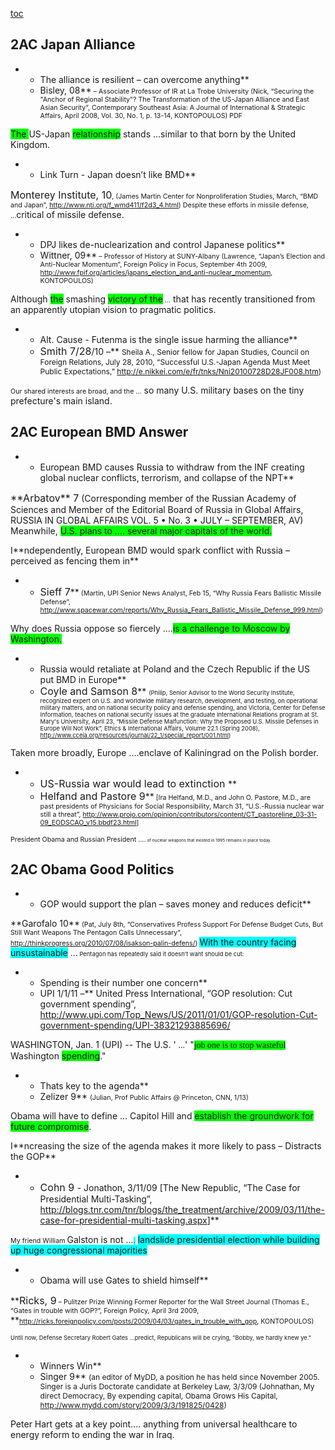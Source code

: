 [[toc]]




==2AC Japan Alliance== 


**The alliance is resilient – can overcome anything**
**Bisley, 08**<span style="font-size: 8pt;"> – Associate Professor of IR at La Trobe University (Nick, “Securing the "Anchor of Regional Stability"? The Transformation of the US-Japan Alliance and East Asian Security”, Contemporary Southeast Asia: A Journal of International & Strategic Affairs, April 2008, Vol. 30, No. 1, p. 13-14, KONTOPOULOS) PDF </span>
<span style="background-attachment: initial; background-clip: initial; background-color: lime; background-image: initial; background-origin: initial; background-position: initial initial; background-repeat: initial initial;">The </span>US-Japan <span style="background-attachment: initial; background-clip: initial; background-color: lime; background-image: initial; background-origin: initial; background-position: initial initial; background-repeat: initial initial;">relationship</span> stands ...similar to that born by the United Kingdom.


**Link Turn - Japan doesn’t like BMD**
<span class="cite"><span style="font-size: 12pt;">Monterey Institute, 10</span></span><span style="font-size: 8.0pt;">, (James Martin Center for Nonproliferation Studies, March, “BMD and Japan”, http://www.nti.org/f_wmd411/f2d3_4.html) </span>
<span style="font-size: 8.0pt;">Despite these efforts in missile defense, ...</span><span class="underline">critical of missile defense. </span>

**DPJ likes de-nuclearization and control Japanese politics**
**Wittner, 09**<span style="font-size: 8pt;"> – Professor of History at SUNY-Albany (Lawrence, “Japan’s Election and Anti-Nuclear Momentum”, Foreign Policy in Focus, September 4th 2009, [[http://www.fpif.org/articles/japans_election_and_anti-nuclear_momentum]], KONTOPOULOS) </span>
Although <span style="background-attachment: initial; background-clip: initial; background-color: lime; background-image: initial; background-origin: initial; background-position: initial initial; background-repeat: initial initial;">the</span> smashing <span style="background-attachment: initial; background-clip: initial; background-color: lime; background-image: initial; background-origin: initial; background-position: initial initial; background-repeat: initial initial;">victory of the</span><span style="font-size: 8pt;"> ...</span> that has recently transitioned from an apparently utopian vision to pragmatic politics. 


**Alt. Cause - Futenma is the single issue harming the alliance**
**<span class="cite"><span style="font-size: 12pt;">Smith 7/28</span></span>/10 –** <span style="font-size: 9.0pt;">Sheila A., Senior fellow for Japan Studies, Council on Foreign Relations, July 28, 2010, “Successful U.S.-Japan Agenda Must Meet Public Expectations,” http://e.nikkei.com/e/fr/tnks/Nni20100728D28JF008.htm)</span>

<span style="margin-left: 0in;"><span style="font-size: 8.0pt;">Our shared interests are broad, and the ...</span><span class="underline"> so many U.S. military bases on the tiny prefecture's main island.</span></span>

==2AC European BMD Answer== 



**European BMD causes Russia to withdraw from the INF creating global nuclear conflicts, terrorism, and collapse of the NPT** 
<span class="cite"><span style="font-size: 12pt;">**Arbatov** 7</span></span> (Corresponding member of the Russian Academy of Sciences and Member of the Editorial Board of Russia in Global Affairs, RUSSIA IN GLOBAL AFFAIRS VOL. 5 • No. 3 • JULY – SEPTEMBER, AV) 
Meanwhile, <span class="underline"><span style="background-attachment: initial; background-clip: initial; background-color: lime; background-image: initial; background-origin: initial; background-position: initial initial; background-repeat: initial initial;">U.S. plans to …. several major capitals of the world.</span> </span>
<span class="underline"> </span>

I**ndependently, European BMD would spark conflict with Russia – perceived as fencing them in**
**<span class="cite"><span style="font-size: 12pt;">Sieff 7</span></span>**<span style="font-size: 8.0pt;"> (Martin, UPI Senior News Analyst, Feb 15, “Why Russia Fears Ballistic Missile Defense”, http://www.spacewar.com/reports/Why_Russia_Fears_Ballistic_Missile_Defense_999.html)  </span>

<span class="underline">Why does Russia oppose so fiercely ….</span><span class="boldunderline"><span style="background-attachment: initial; background-clip: initial; background-color: lime; background-image: initial; background-origin: initial; background-position: initial initial; background-repeat: initial initial;">is a challenge to Moscow by Washington.</span> </span>
<span style="margin-left: 0in; text-align: center;"><span style="display: block; text-align: center;"> </span></span>
**Russia would retaliate at Poland and the Czech Republic if the US put BMD in Europe**
**<span class="cite"><span style="font-size: 12pt;">Coyle and Samson 8</span></span>** <span style="font-size: 7.0pt;">(Philip, Senior Advisor to the World Security Institute, recognized expert on U.S. and worldwide military research, development, and testing, on operational military matters, and on national security policy and defense spending, and Victoria, Center for Defense Information, teaches on national security issues at the graduate International Relations program at St. Mary's University, April 23, “Missile Defense Malfunction: Why the Proposed U.S. Missile Defenses in Europe Will Not Work”, Ethics & International Affairs, Volume 22.1 (Spring 2008), http://www.cceia.org/resources/journal/22_1/special_report/001.html)</span>
Taken more broadly, <span class="underline">Europe ….enclave of Kaliningrad on the Polish border. </span>
<span style="font-size: 12pt;"> </span>
**<span style="font-size: 12pt;">US-Russia war would lead to extinction </span>**
**<span class="cite"><span style="font-size: 12pt;">Helfand and Pastore 9</span></span>**<span style="font-size: 8.0pt;"> [Ira Helfand, M.D., and John O. Pastore, M.D., are past presidents of Physicians for Social Responsibility, March 31, </span><span class="vitstoryheadline"><span style="font-size: 8pt;">“U.S.-Russia nuclear war still a threat”, http://www.projo.com/opinion/contributors/content/CT_pastoreline_03-31-09_EODSCAO_v15.bbdf23.html] </span></span>
<span style="font-size: 8.0pt;"> </span>
<span style="font-size: 8pt;">President Obama and Russian President ….</span><span style="font-size: 5pt;"> of nuclear weapons that existed in 1995 remains in place today. </span>


==2AC Obama Good Politics== 

**GOP would support the plan – saves money and reduces deficit**
<span class="cite">**Garofalo 10**</span><span style="font-size: 8.0pt;"> (Pat, July 8</span><span style="font-size: 8pt;">th</span><span style="font-size: 8.0pt;">, “Conservatives Profess Support For Defense Budget Cuts, But Still Want Weapons The Pentagon Calls Unnecessary”, </span><span style="font-size: 8pt;">[[http://thinkprogress.org/2010/07/08/isakson-palin-defens/]]</span><span style="font-size: 8.0pt;">) </span>
<span class="underline"><span style="background-attachment: initial; background-clip: initial; background-color: aqua; background-image: initial; background-origin: initial; background-position: initial initial; background-repeat: initial initial;">With the country facing unsustainable</span> ...</span><span style="font-size: 7.0pt;"> Pentagon has repeatedly said it doesn’t want should be cut:</span>


**Spending is their number one concern**
**<span class="cite">UPI 1/1</span>/11 –** United Press International, “GOP resolution: Cut government spending”, http://www.upi.com/Top_News/US/2011/01/01/GOP-resolution-Cut-government-spending/UPI-38321293885696/

WASHINGTON, Jan. 1 (UPI) -- The U.S. <span class="underline">'</span> <span style="font-family: Garamond,serif; font-weight: normal;">...</span>' "<span class="underline"><span style="background-attachment: initial; background-clip: initial; background-color: lime; background-image: initial; background-origin: initial; background-position: initial initial; background-repeat: initial initial; font-family: Garamond,serif;">job one is to stop wasteful</span> Washington <span style="background-attachment: initial; background-clip: initial; background-color: lime; background-image: initial; background-origin: initial; background-position: initial initial; background-repeat: initial initial;">spending</span></span>." 


**Thats key to the agenda**
**<span class="cite">Zelizer 9</span>** <span style="font-size: 8pt; font-weight: normal;">(Julian, Prof Public Affairs @ Princeton, CNN, 1/13)</span>
Obama will have to define ...<span class="SubtitleChar"> Capitol Hill and <span style="background-attachment: initial; background-clip: initial; background-color: lime; background-image: initial; background-origin: initial; background-position: initial initial; background-repeat: initial initial;">establish the groundwork for future compromise</span></span>.


I**ncreasing the size of the agenda makes it more likely to pass – Distracts the GOP**
**<span class="cite"><span style="font-size: 12pt;">Cohn 9 </span></span>- Jonathon, 3/11/09 [The New Republic, “The Case for Presidential Multi-Tasking”, http://blogs.tnr.com/tnr/blogs/the_treatment/archive/2009/03/11/the-case-for-presidential-multi-tasking.aspx]**
<span style="font-size: 8pt;">My friend William </span><span class="underline">Galston is not ...</span><span style="background-attachment: initial; background-clip: initial; background-color: aqua; background-image: initial; background-origin: initial; background-position: initial initial; background-repeat: initial initial; font-size: 8pt;">.</span> <span style="background-attachment: initial; background-clip: initial; background-color: aqua; background-image: initial; background-origin: initial; background-position: initial initial; background-repeat: initial initial;">landslide presidential election while building up huge congressional majorities</span>

**Obama will use Gates to shield himself**
<span class="Author-Date">**<span style="font-size: 12pt;">Ricks, 9</span><span style="font-size: 8pt;"> – Pulitzer Prize Winning Former Reporter for the Wall Street Journal (Thomas E., “Gates in trouble with GOP?”, Foreign Policy, April 3rd 2009, </span>**<span style="font-size: 8pt; font-weight: normal;">[[http://ricks.foreignpolicy.com/posts/2009/04/03/gates_in_trouble_with_gop]], KONTOPOULOS) </span></span>

<span style="font-size: 7.0pt;">Until now, Defense Secretary <span class="underline">Robert Gates ...</span>predict, Republicans will be crying, "Bobby, we hardly knew ye."</span>

**Winners Win**
**Singer 9** <span style="font-size: 9.0pt; font-weight: normal;">(an editor of MyDD, a position he has held since November 2005. Singer is a Juris Doctorate candidate at Berkeley Law, 3/3/09 (Johnathan, My direct Democracy, By expending capital, Obama Grows His Capital, <span style="color: windowtext; text-decoration: none; text-underline: none;">[[http://www.mydd.com/story/2009/3/3/191825/0428]]</span>) </span>

<span class="cardtext-underlined">Peter Hart gets at a key point.... anything from universal healthcare to energy reform to ending the war in Iraq. </span>
